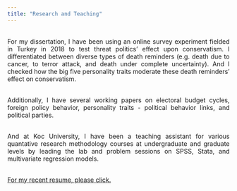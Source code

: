 ```yaml
---
title: "Research and Teaching"
---
```


<style>
body {
text-align: justify}
</style>

<br>
For my dissertation, I have been using an online survey experiment fielded in Turkey in 2018 to test threat politics' effect upon conservatism. I differentiated between diverse types of death reminders (e.g. death due to cancer, to terror attack, and death under complete uncertainty). And I checked how the big five personality traits moderate these death reminders' effect on conservatism. 

<br>
Additionally, I have several working papers on electoral budget cycles, foreign policy behavior, personality traits - political behavior links, and political parties. 

<br> 
And at Koc University, I have been a teaching assistant for various quantative research methodology courses at undergraduate and graduate levels by leading the lab and problem sessions on SPSS, Stata, and multivariate regression models.  

<br>
<a href="https://www.dropbox.com/s/1oakroh4i0l0gzw/CV.pdf?dl=0">For my recent resume, please click. </a>
<!--
<button class="btn btn-primary" data-toggle="collapse" data-target="#Spectra">To access to my recent resume, please click.</button> 
<div id="Spectra" class="collapse">    
<object data="CV.pdf" width="750px" height="750px">
    <embed src="CV.pdf">
    </embed>
</object>
</div>
--> 
